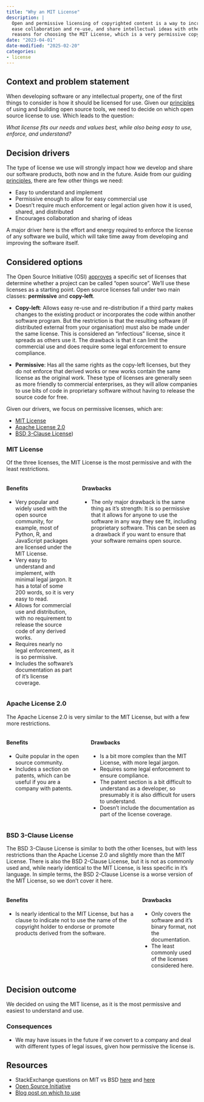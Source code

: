 ```yaml
---
title: "Why an MIT License"
description: |
  Open and permissive licensing of copyrighted content is a way to increase use of a software product,
  ease collaboration and re-use, and share intellectual ideas with others. This post contains our
  reasons for choosing the MIT License, which is a very permissive copyright license.
date: "2023-04-01"
date-modified: "2025-02-20"
categories:
- license
---
```


## Context and problem statement

When developing software or any intellectual property, one of the first
things to consider is how it should be licensed for use. Given our
[principles](https://design.seedcase-project.org) of using and building
open source tools, we need to decide on which open source license to
use. Which leads to the question:

*What license fits our needs and values best, while also being easy to
use, enforce, and understand?*

## Decision drivers

The type of license we use will strongly impact how we develop and share
our software products, both now and in the future. Aside from our
guiding [principles](https://design.seedcase-project.org/software),
there are few other things we need:

-   Easy to understand and implement
-   Permissive enough to allow for easy commercial use
-   Doesn't require much enforcement or legal action given how it is
    used, shared, and distributed
-   Encourages collaboration and sharing of ideas

A major driver here is the effort and energy required to enforce the
license of any software we build, which will take time away from
developing and improving the software itself.

## Considered options

The Open Source Initiative (OSI)
[approves](https://opensource.org/licenses) a specific set of licenses
that determine whether a project can be called "open source". We'll use
these licenses as a starting point. Open source licenses fall under two
main classes: **permissive** and **copy-left**.

-   **Copy-left**: Allows easy re-use and re-distribution if a third
    party makes changes to the existing product or incorporates the code
    within another software program. But the restriction is that the
    resulting software (if distributed external from your organisation)
    must also be made under the same license. This is considered an
    "infectious" license, since it spreads as others use it. The
    drawback is that it can limit the commercial use and does require
    some legal enforcement to ensure compliance.

-   **Permissive**: Has all the same rights as the copy-left licenses,
    but they do not enforce that derived works or new works contain the
    same license as the original work. These type of licenses are
    generally seen as more friendly to commercial enterprises, as they
    will allow companies to use bits of code in proprietary software
    without having to release the source code for free.

Given our drivers, we focus on permissive licenses, which are:

-   [MIT License](https://opensource.org/licenses/MIT)
-   [Apache License 2.0](https://opensource.org/licenses/Apache-2.0)
-   [BSD 3-Clause
    License](https://opensource.org/license/bsd-3-clause/))

### MIT License

Of the three licenses, the MIT License is the most permissive and with
the least restrictions.

::::: columns
::: column
#### Benefits

-   Very popular and widely used with the open source community, for
    example, most of Python, R, and JavaScript packages are licensed
    under the MIT License.
-   Very easy to understand and implement, with minimal legal jargon. It
    has a total of some 200 words, so it is very easy to read.
-   Allows for commercial use and distribution, with no requirement to
    release the source code of any derived works.
-   Requires nearly no legal enforcement, as it is so permissive.
-   Includes the software's documentation as part of it's license
    coverage.
:::

::: column
#### Drawbacks

-   The only major drawback is the same thing as it's strength: It is so
    permissive that it allows for anyone to use the software in any way
    they see fit, including proprietary software. This can be seen as
    a drawback if you want to ensure that your software remains open
    source.
:::
:::::

### Apache License 2.0

The Apache License 2.0 is very similar to the MIT License, but with a
few more restrictions.

::::: columns
::: column
#### Benefits

-   Quite popular in the open source community.
-   Includes a section on patents, which can be useful if you are a
    company with patents.
:::

::: column
#### Drawbacks

-   Is a bit more complex than the MIT License, with more legal jargon.
-   Requires some legal enforcement to ensure compliance.
-   The patent section is a bit difficult to understand as a developer,
    so presumably it is also difficult for users to understand.
-   Doesn't include the documentation as part of the license coverage.
:::
:::::

### BSD 3-Clause License

The BSD 3-Clause License is similar to both the other licenses, but with
less restrictions than the Apache License 2.0 and slightly more than the
MIT License. There is also the BSD 2-Clause License, but it is not as
commonly used and, while nearly identical to the MIT License, is less
specific in it's language. In simple terms, the BSD 2-Clause License is a worse version of the
MIT License, so we don't cover it here.

::::: columns
::: column
#### Benefits

-   Is nearly identical to the MIT License, but has a clause to indicate
    not to use the name of the copyright holder to endorse or promote
    products derived from the software.
:::

::: column
#### Drawbacks

-   Only covers the software and it's binary format, not the
    documentation.
-   The least commonly used of the licenses considered here.
:::
:::::

## Decision outcome

We decided on using the MIT license, as it is the most permissive and
easiest to understand and use.

### Consequences

-   We may have issues in the future if we convert to a company and deal
    with different types of legal issues, given how permissive the
    license is.

## Resources

-   StackExchange questions on MIT vs BSD
    [here](https://opensource.stackexchange.com/questions/11109/what-are-the-practical-differences-between-mit-apache-and-bsd-licenses)
    and
    [here](https://opensource.stackexchange.com/questions/217/what-are-the-essential-differences-between-the-bsd-and-mit-licences)
-   [Open Source Initiative](https://opensource.org/)
-   [Blog post on which to
    use](https://www.exygy.com/blog/which-license-should-i-use-mit-vs-apache-vs-gpl)
